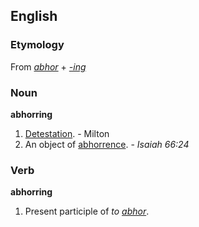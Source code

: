 ==English==
===Etymology===
From ''[[abhor]]'' + ''[[-ing]]''

===Noun===
'''abhorring'''
# [[detestation|Detestation]]. - Milton
# An object of [[abhorrence]]. - ''Isaiah 66:24''

===Verb===
'''abhorring'''
# Present participle of ''to [[abhor]]''.